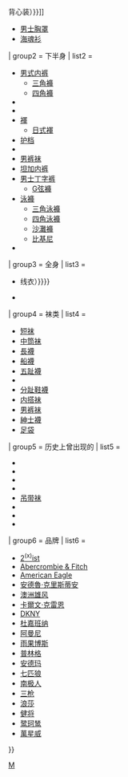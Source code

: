 {{Navbox
| name = 男性內衣
| state = {{{state|autocollapse}}}
| titlestyle = 
| groupstyle = 
| title = [[内衣|男性內衣]]
| listclass = hlist

| group1 = 上半身
| list1 =
* [[汗衫]]
* [[T恤]]
* [[背心|背心 {{small|（运动背心{{\}}无袖T恤{{\}}背心装）}}]]
* [[男士胸罩]]
* [[海魂衫]]

| group2 = 下半身
| list2 =
* [[男式内裤]]
** [[三角褲]]
** [[四角褲]]
* {{Link-en|长腿四角裤|Midway briefs}}
* {{Link-en|运动短裤|Boxer shorts}}
* [[褌]]
** [[褌 (日式)|日式褌]]
* [[护档]]
* {{Link-en|塑身服|Compression garment|塑身短裤}}
* [[男裤袜]]
* [[丁字褲|坦加内裤]]
* [[丁字褲|男士丁字裤]]
** [[G弦褲]]
* [[泳褲]]
** [[三角泳褲]]
** [[四角泳褲]]
** [[沙灘褲]]
** [[比基尼泳衣|比基尼]]
* {{Link-en|暖丁宝|Willy warmer}}

| group3 = 全身
| list3 =
* {{Link-en|长内衣|Long underwear|长内衣{{small|（秋衣{{\}}里衣{{\}}线衣）}}}}
* {{Link-en|连衫裤|Union suit}}

| group4 = 袜类
| list4 =
* [[短袜]]
* [[長襪|中筒袜]]
* [[長襪]]
* [[船襪]]
* [[五趾襪]]
* {{Link-en|压力袜|Compression stockings}}
* [[分趾鞋襪]]
* [[緊身褲|内搭袜]]
* [[男裤袜]]
* [[紳士襪]]
* [[分趾鞋襪|足袋]]

| group5 = 历史上曾出现的
| list5 =
* {{Link-en|腰布|Breechcloth}}
* {{Link-en|腿蹚|Chausses}}
* {{Link-en|遮阴布|Codpiece}}
* {{Link-en|紧身上衣|Doublet (clothing)}}
* [[吊襪帶|吊带袜]]
* {{Link-en|男士紧身裤|Hose (clothing)}}
* {{Link-en|腰布|Breechcloth|缠腰带}}
* {{Link-en|连衫裤|Union suit}}

| group6 = 品牌
| list6 =
<!--NOTE: Please only include underwear brands that have Wikipedia articles written about them.-->
* [[2(x)IST|2<sup>(x)</sup>ist]]
* [[Abercrombie & Fitch]]
* [[American Eagle Outfitters|American Eagle]]
* [[安德魯·克里斯蒂安]]
* [[澳洲雄风]]
* [[卡爾文·克雷恩]]
* [[DKNY]]
* [[杜嘉班纳]]
* [[阿曼尼]]
* [[雨果博斯]]
* [[普林格]]
* [[Under Armour|安德玛]]
* [[七匹狼男装|七匹狼]]
* [[南极人]]
* [[三枪]]
* [[浪莎]]
* [[健将 (品牌)|健将]]
* [[鹭珂鸶]]
* [[萬星威]]
}}
<noinclude>
{{collapsible option}}
[[Category:男式內衣| ]]
[[Category:服裝導航模板|M]]
</noinclude>